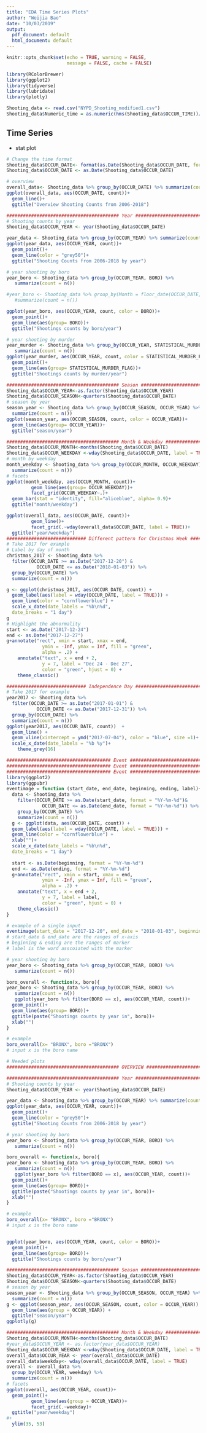 ```yaml
---
title: "EDA Time Series Plots"
author: "Weijia Bao"
date: "10/03/2019"
output:
  pdf_document: default
  html_document: default
---
```


```r
knitr::opts_chunk$set(echo = TRUE, warning = FALSE,
                      message = FALSE, cache = FALSE)
```

```r
library(RColorBrewer)
library(ggplot2)
library(tidyverse)
library(lubridate)
library(plotly)
```

```r
Shooting_data <- read.csv("NYPD_Shooting_modified1.csv")
Shooting_data$Numeric_time = as.numeric(hms(Shooting_data$OCCUR_TIME))/60
```

## Time Series

+ stat plot
```r
# Change the time format 
Shooting_data$OCCUR_DATE<- format(as.Date(Shooting_data$OCCUR_DATE, format = "%m/%d/%Y"), "%Y-%m-%d")
Shooting_data$OCCUR_DATE <- as.Date(Shooting_data$OCCUR_DATE)

# overview
overall_data<- Shooting_data %>% group_by(OCCUR_DATE) %>% summarize(count = n())
ggplot(overall_data, aes(OCCUR_DATE, count))+
  geom_line()+
  ggtitle("Overview Shooting Counts from 2006-2018")

######################################### Year ######################################### 
# Shooting counts by year
Shooting_data$OCCUR_YEAR <- year(Shooting_data$OCCUR_DATE)

year_data <- Shooting_data %>% group_by(OCCUR_YEAR) %>% summarize(count = n())
ggplot(year_data, aes(OCCUR_YEAR, count))+
  geom_point()+
  geom_line(color = "grey50")+
  ggtitle("Shooting Counts from 2006-2018 by year")

# year shooting by boro
year_boro <- Shooting_data %>% group_by(OCCUR_YEAR, BORO) %>%
   summarize(count = n())

#year_boro <- Shooting_data %>% group_by(Month = floor_date(OCCUR_DATE, "month"), BORO) %>%
   #summarize(count = n())

ggplot(year_boro, aes(OCCUR_YEAR, count, color = BORO))+
  geom_point()+
  geom_line(aes(group= BORO))+
  ggtitle("Shootings counts by boro/year")

# year shooting by murder
year_murder <- Shooting_data %>% group_by(OCCUR_YEAR, STATISTICAL_MURDER_FLAG) %>%
   summarize(count = n())
ggplot(year_murder, aes(OCCUR_YEAR, count, color = STATISTICAL_MURDER_FLAG))+
  geom_point()+
  geom_line(aes(group= STATISTICAL_MURDER_FLAG))+
  ggtitle("Shootings counts by murder/year")

######################################### Season ######################################### 
Shooting_data$OCCUR_YEAR<-as.factor(Shooting_data$OCCUR_YEAR)
Shooting_data$OCCUR_SEASON<-quarters(Shooting_data$OCCUR_DATE)
# season by year
season_year <- Shooting_data %>% group_by(OCCUR_SEASON, OCCUR_YEAR) %>%
  summarize(count = n())
ggplot(season_year, aes(OCCUR_SEASON, count, color = OCCUR_YEAR))+
  geom_line(aes(group= OCCUR_YEAR))+
  ggtitle("season/year")

######################################### Month & Weekday ##################################
Shooting_data$OCCUR_MONTH<-months(Shooting_data$OCCUR_DATE)
Shooting_data$OCCUR_WEEKDAY <-wday(Shooting_data$OCCUR_DATE, label = TRUE)
# month by weekday
month_weekday <- Shooting_data %>% group_by(OCCUR_MONTH, OCCUR_WEEKDAY) %>%
  summarize(count = n()) 
# facets
ggplot(month_weekday, aes(OCCUR_MONTH, count))+
         geom_line(aes(group= OCCUR_WEEKDAY))+
         facet_grid(OCCUR_WEEKDAY~.)+
  geom_bar(stat = "identity", fill="aliceblue", alpha= 0.9)+
  ggtitle("month/weekday")

ggplot(overall_data, aes(OCCUR_DATE, count))+
         geom_line()+
         facet_grid(.~wday(overall_data$OCCUR_DATE, label = TRUE))+
  ggtitle("year/weekday")
############################# Different pattern for Christmas Week ###########################
# Take 2017 for example
# Label by day of month
christmas_2017 <- Shooting_data %>%
  filter(OCCUR_DATE >= as.Date("2017-12-20") & 
           OCCUR_DATE <= as.Date("2018-01-03")) %>%
  group_by(OCCUR_DATE) %>%
  summarize(count = n())

g <- ggplot(christmas_2017, aes(OCCUR_DATE, count)) +
  geom_label(aes(label = wday(OCCUR_DATE, label = TRUE))) +
  geom_line(color = "cornflowerblue") +
  scale_x_date(date_labels = "%b\n%d",
  date_breaks = "1 day")
g
# Highlight the abnormality
start <- as.Date("2017-12-24")
end <- as.Date("2017-12-27")
g+annotate("rect", xmin = start, xmax = end,
             ymin = -Inf, ymax = Inf, fill = "green",
             alpha = .2) +
    annotate("text", x = end + 2,
             y = 7, label = "Dec 24 - Dec 27",
             color = "green", hjust = 0) +
    theme_classic()

############################# Independence Day ################################################
# Take 2017 for example
year2017 <- Shooting_data %>%
  filter(OCCUR_DATE >= as.Date("2017-01-01") & 
           OCCUR_DATE <= as.Date("2017-12-31")) %>%
  group_by(OCCUR_DATE) %>%
  summarize(count = n())
ggplot(year2017, aes(OCCUR_DATE, count))  +
  geom_line() +
  geom_vline(xintercept = ymd("2017-07-04"), color = "blue", size =1)+
  scale_x_date(date_labels = "%b %y")+
    theme_grey(16)
```
```r
###################################### Event ######################################### 
###################################### Event ######################################### 
###################################### Event ######################################### 
library(ggplot2)
library(ggpubr)
eventimage = function (start_date, end_date, beginning, ending, label){
  data <- Shooting_data %>%
    filter(OCCUR_DATE >= as.Date(start_date, format = "%Y-%m-%d")&
             OCCUR_DATE <= as.Date(end_date, format = "%Y-%m-%d")) %>%
    group_by(OCCUR_DATE) %>%
    summarize(count = n())
  g <- ggplot(data, aes(OCCUR_DATE, count)) +
  geom_label(aes(label = wday(OCCUR_DATE, label = TRUE))) +
  geom_line(color = "cornflowerblue") +
  xlab("")+
  scale_x_date(date_labels = "%b\n%d",
  date_breaks = "1 day")
  
  start <- as.Date(beginning, format = "%Y-%m-%d")
  end <- as.Date(ending, format = "%Y-%m-%d")
  g+annotate("rect", xmin = start, xmax = end,
             ymin = -Inf, ymax = Inf, fill = "green",
             alpha = .2) +
    annotate("text", x = end + 2,
             y = 7, label = label,
             color = "green", hjust = 0) +
    theme_classic()
}

# example of a single input
eventimage(start_date = "2017-12-20", end_date = "2018-01-03", beginning = "2017-12-24", ending = "2017-12-27", label = "Dec 24 - Dec 27")
# start_date & end_date are the ranges of x-axis
# beginning & ending are the ranges of marker
# label is the word asscoiated with the marker

# year shooting by boro
year_boro <- Shooting_data %>% group_by(OCCUR_YEAR, BORO) %>%
   summarize(count = n())

boro_overall <- function(x, boro){
year_boro <- Shooting_data %>% group_by(OCCUR_YEAR, BORO) %>%
   summarize(count = n())
   ggplot(year_boro %>% filter(BORO == x), aes(OCCUR_YEAR, count))+
  geom_point()+
  geom_line(aes(group= BORO))+
  ggtitle(paste("Shootings counts by year in", boro))+
  xlab("")
}

# example
boro_overall(x= "BRONX", boro ="BRONX")
# input x is the boro name
```




```r
# Needed plots
######################################### OVERVIEW ######################################### 

######################################### Year ######################################### 
# Shooting counts by year
Shooting_data$OCCUR_YEAR <- year(Shooting_data$OCCUR_DATE)

year_data <- Shooting_data %>% group_by(OCCUR_YEAR) %>% summarize(count = n())
ggplot(year_data, aes(OCCUR_YEAR, count))+
  geom_point()+
  geom_line(color = "grey50")+
  ggtitle("Shooting Counts from 2006-2018 by year")

# year shooting by boro
year_boro <- Shooting_data %>% group_by(OCCUR_YEAR, BORO) %>%
   summarize(count = n())

boro_overall <- function(x, boro){
year_boro <- Shooting_data %>% group_by(OCCUR_YEAR, BORO) %>%
   summarize(count = n())
   ggplot(year_boro %>% filter(BORO == x), aes(OCCUR_YEAR, count))+
  geom_point()+
  geom_line(aes(group= BORO))+
  ggtitle(paste("Shootings counts by year in", boro))+
  xlab("")
}

# example
boro_overall(x= "BRONX", boro ="BRONX")
# input x is the boro name


ggplot(year_boro, aes(OCCUR_YEAR, count, color = BORO))+
  geom_point()+
  geom_line(aes(group= BORO))+
  ggtitle("Shootings counts by boro/year")

######################################### Season ######################################### 
Shooting_data$OCCUR_YEAR<-as.factor(Shooting_data$OCCUR_YEAR)
Shooting_data$OCCUR_SEASON<-quarters(Shooting_data$OCCUR_DATE)
# season by year
season_year <- Shooting_data %>% group_by(OCCUR_SEASON, OCCUR_YEAR) %>%
  summarize(count = n())
g <- ggplot(season_year, aes(OCCUR_SEASON, count, color = OCCUR_YEAR)) +
  geom_line(aes(group = OCCUR_YEAR)) +
  ggtitle("season/year")
ggplotly(g)

######################################### Month & Weekday ##################################
Shooting_data$OCCUR_MONTH<-months(Shooting_data$OCCUR_DATE)
#year_data$OCCUR_YEAR <- as.factor(year_data$OCCUR_YEAR)
Shooting_data$OCCUR_WEEKDAY <-wday(Shooting_data$OCCUR_DATE, label = TRUE)
overall_data$OCCUR_YEAR <- year(overall_data$OCCUR_DATE)
overall_data$weekday<- wday(overall_data$OCCUR_DATE, label = TRUE)
overall <- overall_data %>% 
  group_by(OCCUR_YEAR, weekday) %>%
  summarize(count = n())
# facets
ggplot(overall, aes(OCCUR_YEAR, count))+
  geom_point()+
         geom_line(aes(group = OCCUR_YEAR))+
         facet_grid(.~weekday)+
  ggtitle("year/weekday")
#+
  ylim(35, 53)
```

